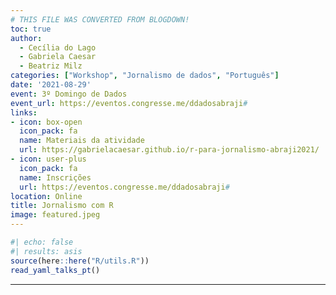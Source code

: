 ```yaml
---
# THIS FILE WAS CONVERTED FROM BLOGDOWN!
toc: true
author: 
  - Cecília do Lago
  - Gabriela Caesar
  - Beatriz Milz
categories: ["Workshop", "Jornalismo de dados", "Português"]
date: '2021-08-29'
event: 3º Domingo de Dados
event_url: https://eventos.congresse.me/ddadosabraji#
links:
- icon: box-open
  icon_pack: fa
  name: Materiais da atividade
  url: https://gabrielacaesar.github.io/r-para-jornalismo-abraji2021/
- icon: user-plus
  icon_pack: fa
  name: Inscrições
  url: https://eventos.congresse.me/ddadosabraji#
location: Online
title: Jornalismo com R
image: featured.jpeg
---
```


```r
#| echo: false
#| results: asis
source(here::here("R/utils.R"))
read_yaml_talks_pt()
```

------------------------------------------------------------------------
